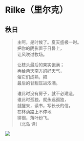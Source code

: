 # Rilke（里尔克）

## 秋日

> 主呵，是时候了。夏天盛极一时。  
> 把你的阴影置于日晷上，  
> 让风吹过牧场。   
>   
> 让枝头最后的果实饱满；  
> 再给两天南方的好天气，  
> 催它们成熟，把  
> 最后的甘甜压进浓酒。  
>   
> 谁此时没有房子，就不必建造，  
> 谁此时孤独，就永远孤独，  
> 就醒来，读书，写长长的信，  
> 在林荫路上不停地  
> 徘徊，落叶纷飞。  
>    （北岛 译）  



![](images/.jpg)



